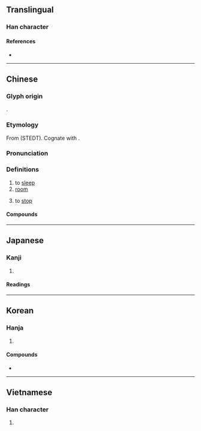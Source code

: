 {{also|寝}}
{{character info}}
==Translingual==

===Han character===
{{Han char|rn=40|rad=宀|as=11|sn=14|four=30247|canj=JVME|ids=⿱宀⿰爿𠬶}}

====References====
* {{Han ref|kx=0290.220|dkj=07289|dj=0575.020|hdz=20951.010|uh=5BE2|ud=23522|bh=B9EC|bd=47596}}

----

==Chinese==
{{zh-forms|s=寝|alt=㝲,寑}}

===Glyph origin===
{{Han etym}}
{{Han compound|宀|爿|𠬶|ls=psc|ls2=ic|c1=s|c2=s|c3=p|t1=roof|t2=bed|t3=broom & hand}}.

===Etymology===
From {{inh|zh|sit-pro|*g-(d)z(i/u)m||sleep}} (STEDT). Cognate with {{cog|bo|གཟིམ་པ||to sleep; to fall asleep}}.

===Pronunciation===
{{zh-pron
|m=qǐn
|c=cam2
|mn=chhím
|mc=y
|oc=y
|cat=
}}

===Definitions===
{{zh-hanzi}}

# to [[sleep]]
# [[room]]
# {{zh-o}} to [[stop]]

====Compounds====
{{zh-der|內寢|廢食忘寢|寢苫枕草|小寢|寢殿|寢廟|寢兵|廢寢輟食|寢具|寢車|寢息|寢不安席|寢丘之志|忘餐廢寢|忘餐失寢|忘寢廢食|寢處|寢衣|廢寢忘餐|廢寢忘食|就寢|壽終內寢|問寢|共寢|寢宮|寢食不安|寢食|寢門|寢薦|寢皮食肉|寢疾|寢室|寢不能寐|安寢|寢食俱廢|寢食難安|寢陋|園寢|壽終正寢|寢苫枕塊|寢不遑安|按甲寢兵|晏寢|桂宮柏寢|歸寢|晝寢|疾終正寢|正寢|憨寢|枕戈寢甲|陵寢|食肉寢皮|貌寢|雞鳴問寢|靈寢|美食甘寢|高枕安寢|篠寢|色衰愛寢|薦寢席|臨寢}}

----

==Japanese==
{{ja-kanji forms|寝|寢}}

===Kanji===
{{ja-kanji|grade=|rs=宀11|shin=寝}}

# {{rfdef|ja|sort=宀11}}

====Readings====
{{ja-readings
|on=しん
|kun=ね-る
}}

----

==Korean==

===Hanja===
{{ko-hanja|hangeul=침|rv=chim|mr=ch'im}}

# {{rfdef|ko|sort=宀11}}

====Compounds====
* {{l|ko|寢臺|tr=[[침대]], chimdae}}

----

==Vietnamese==

===Han character===
{{vi-readings|reading=tẩm|rs=宀11}}

# {{rfdef|vi|sort=宀11}}